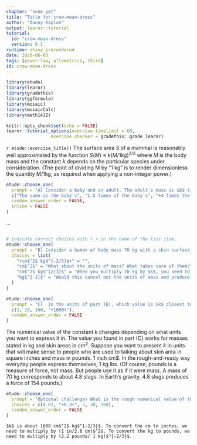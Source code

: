 ```yaml
---
chapter: "none yet"
title: "Title for crow-mean-dress"
author: "Danny Kaplan"
output: learnr::tutorial
tutorial:
  id: "crow-mean-dress"
  version: 0.1
runtime: shiny_prerendered
date: 2020-06-03 
tags: [power-law, allometrics, third]
id: crow-mean-dress
---
```


```r
library(etude)
library(learnr)
library(gradethis)
library(ggformula)
library(mosaic)
library(mosaicCalc)
library(math141Z)

knitr::opts_chunk$set(echo = FALSE)
learnr::tutorial_options(exercise.timelimit = 60, 
                 exercise.checker = gradethis::grade_learnr)
```


`r etude::exercise_title()` The surface area $S$ of a mammal is reasonably well approximated by the function $S(M) \equiv k (M/1 kg)^{2/3}$ where $M$ is the body mass and the constant $k$ depends on the particular species under consideration. (The point of dividing M by "1 kg" is to render dimensionless the quantity  M/1kg, as required when applying  a non-integer power.) 


```r
etude::choose_one(
  prompt = "A) Consider a baby and an adult. The adult's mass is $8$ times greater than the baby's. Then the adult's surface area is ...?",
  c("The same as the baby's", "1.5 times of the baby's", "+4 times the baby's+", "8 times the baby's"),
  random_answer_order = FALSE,
  inline = FALSE
)
```


<span title='crow-mean-dress-sandbox1'>...</span>
```r

```

```r
# indicate correct choices with +_+ in the name of the list item.
etude::choose_one(
  prompt = "B) Consider a human of body mass 70 kg with a skin surface area of 18,600 cm^2^. Which of the following units for the constant of proportionality $k$ is correct?",
  choices = list(
    "+cm$^2$ kg$^{-2/3}$+" = "",
    "cm$^2$" = "What about the units of mass? What takes care of them?",
    "cm$^2$ kg$^{2/3}$" = "When you multiply 70 kg by $k$, you need to get a result in $cm^2$.",
    "kg$^{-1}$" = "Would this cancel out the units of mass and produce $cm^2$ for the result?"
  )
)
```

```r
etude::choose_one(
  prompt = "C)  In the units of part (B), which value is $k$ closest to?",
  c(1, 10, 100, "+1000+"),
  random_answer_order = FALSE
)
```

The numerical value of the constant $k$ changes depending on what units you want to express it in. The value you found in part (C) works for masses stated in kg and skin areas in cm$^2$. Suppose you want to present $k$ in units that will make sense to people who are used to talking about skin area in square inches and mass in pounds. 1 inch \approx 2.6 cm$.  In the rough-and-ready way everyday people express themselves, 1 kg \approx 2.2 lbs. (Of course, pounds is a measure of force, not mass. But people use it as if it were mass. A mass of 70 kg corresponds to about 4.8 slugs. In Earth's gravity, 4.8 slugs produces a force of 154 pounds.)

```r
etude::choose_one(
  prompt = "Optional challenge) What is the rough numerical value of the conversion factor which would produce a constant of proportionality that would be suitable for converting body mass in pounds to skin area in square-inches?",
  choices = c(0.03, "+0.3+", 3, 30, 300),
  random_answer_order = FALSE
)
```

```etude
$k$ is about 1000 cm$^2$ kg$^{-2/3}$. To convert the cm to inches, we need to multiply by (1 in/2.6 cm)$^2$. To convert the kg to pounds, we need to multiply by (2.2 pounds/ 1 kg)$^{-2/3}$.
```




